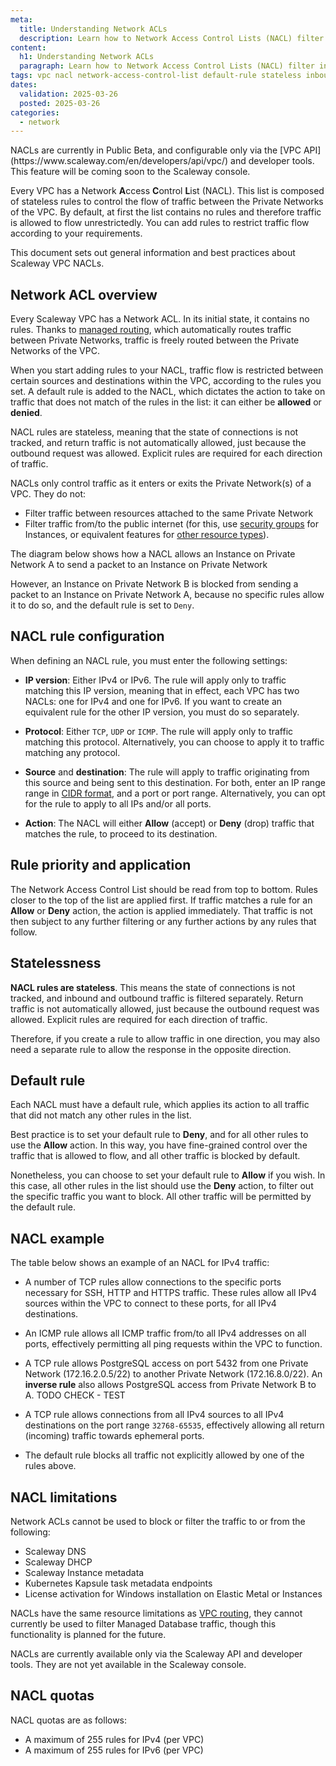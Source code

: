 ```yaml
---
meta:
  title: Understanding Network ACLs
  description: Learn how to Network Access Control Lists (NACL) filter inbound and outbound traffic bewteen the different Private Networks of your VPC. Understand concepts, best practices, and key use cases.
content:
  h1: Understanding Network ACLs
  paragraph: Learn how to Network Access Control Lists (NACL) filter inbound and outbound traffic bewteen the different Private Networks of your VPC. Understand concepts, best practices, and key use cases.
tags: vpc nacl network-access-control-list default-rule stateless inbound outbound port
dates:
  validation: 2025-03-26
  posted: 2025-03-26
categories:
  - network
---
```


<Message type="important">
NACLs are currently in Public Beta, and configurable only via the [VPC API](https://www.scaleway.com/en/developers/api/vpc/) and developer tools. This feature will be coming soon to the Scaleway console.
</Message>

Every VPC has a Network **A**ccess **C**ontrol **L**ist (NACL). This list is composed of stateless rules to control the flow of traffic between the Private Networks of the VPC. By default, at first the list contains no rules and therefore traffic is allowed to flow unrestrictedly. You can add rules to restrict traffic flow  according to your requirements.

This document sets out general information and best practices about Scaleway VPC NACLs.

## Network ACL overview

Every Scaleway VPC has a Network ACL. In its initial state, it contains no rules. Thanks to [managed routing](/vpc/reference-content/understanding-routing/), which automatically routes traffic between Private Networks, traffic is freely routed between the Private Networks of the VPC.

When you start adding rules to your NACL, traffic flow is restricted between certain sources and destinations within the VPC, according to the rules you set. A default rule is added to the NACL, which dictates the action to take on traffic that does not match of the rules in the list: it can either be **allowed** or **denied**.

<Lightbox src="scaleway-nacl-diag-simple.webp" alt="A schema shows how the NACL sits at the intersection of two Private Networks in a Scaleway VPC" />

NACL rules are stateless, meaning that the state of connections is not tracked, and return traffic is not automatically allowed, just because the outbound request was allowed. Explicit rules are required for each direction of traffic.

NACLs only control traffic as it enters or exits the Private Network(s) of a VPC. They do not:
- Filter traffic between resources attached to the same Private Network
- Filter traffic from/to the public internet (for this, use [security groups](/instances/how-to/use-security-groups/) for Instances, or equivalent features for [other resource types](/ipam/reference-content/)).

The diagram below shows how a NACL allows an Instance on Private Network A to send a packet to an Instance on Private Network 

However, an Instance on Private Network B is blocked from sending a packet to an Instance on Private Network A, because no specific rules allow it to do so, and the default rule is set to `Deny`.

<Lightbox src="scaleway-nacl-diag-detail.webp" alt="A schema shows how the NACL sits at the intersection of two Private Networks in a Scaleway VPC. Packets attempt to travel between Private Networks, and are either allowed or denied according to NACL rules" />

## NACL rule configuration

When defining an NACL rule, you must enter the following settings:

- **IP version**: Either IPv4 or IPv6. The rule will apply only to traffic matching this IP version, meaning that in effect, each VPC has two NACLs: one for IPv4 and one for IPv6. If you want to create an equivalent rule for the other IP version, you must do so separately.

- **Protocol**: Either `TCP`, `UDP` or `ICMP`. The rule will apply only to traffic matching this protocol. Alternatively, you can choose to apply it to traffic matching any protocol.

- **Source** and **destination**: The rule will apply to traffic originating from this source and being sent to this destination. For both, enter an IP range range in [CIDR format](/vpc/concepts/#cidr-block), and a port or port range. Alternatively, you can opt for the rule to apply to all IPs and/or all ports.
    
- **Action**: The NACL will either **Allow** (accept) or **Deny** (drop) traffic that matches the rule, to proceed to its destination.

## Rule priority and application

The Network Access Control List should be read from top to bottom. Rules closer to the top of the list are applied first. If traffic matches a rule for an **Allow** or **Deny** action, the action is applied immediately. That traffic is not then subject to any further filtering or any further actions by any rules that follow. 

## Statelessness

**NACL rules are stateless**. This means the state of connections is not tracked, and inbound and outbound traffic is filtered separately. Return traffic is not automatically allowed, just because the outbound request was allowed. Explicit rules are required for each direction of traffic.

Therefore, if you create a rule to allow traffic in one direction, you may also need a separate rule to allow the response in the opposite direction. 

## Default rule

Each NACL must have a default rule, which applies its action to all traffic that did not match any other rules in the list.

Best practice is to set your default rule to **Deny**, and for all other rules to use the **Allow** action. In this way, you have fine-grained control over the traffic that is allowed to flow, and all other traffic is blocked by default.

Nonetheless, you can choose to set your default rule to **Allow** if you wish. In this case, all other rules in the list should use the **Deny** action, to filter out the specific traffic you want to block. All other traffic will be permitted by the default rule.

## NACL example

The table below shows an example of an NACL for IPv4 traffic:

<Lightbox src="scaleway-nacl-example.webp" alt="A table shows a number of NACL rules" />

- A number of TCP rules allow connections to the specific ports necessary for SSH, HTTP and HTTPS traffic. These rules allow all IPv4 sources within the VPC to connect to these ports, for all IPv4 destinations. 

- An ICMP rule allows all ICMP traffic from/to all IPv4 addresses on all ports, effectively permitting all ping requests within the VPC to function.

- A TCP rule allows PostgreSQL access on port 5432 from one Private Network (172.16.2.0.5/22) to another Private Network (172.16.8.0/22). An **inverse rule** also allows PostgreSQL access from Private Network B to A. TODO CHECK - TEST

- A TCP rule allows connections from all IPv4 sources to all IPv4 destinations on the port range `32768-65535`, effectively allowing all return (incoming) traffic towards ephemeral ports.

- The default rule blocks all traffic not explicitly allowed by one of the rules above.

## NACL limitations

Network ACLs cannot be used to block or filter the traffic to or from the following:

- Scaleway DNS
- Scaleway DHCP
- Scaleway Instance metadata
- Kubernetes Kapsule task metadata endpoints
- License activation for Windows installation on Elastic Metal or Instances 

NACLs have the same resource limitations as [VPC routing](/vpc/reference-content/understanding-routing/#limitations), they cannot currently be used to filter Managed Database traffic, though this functionality is planned for the future.

NACLs are currently available only via the Scaleway API and developer tools. They are not yet available in the Scaleway console.

## NACL quotas

NACL quotas are as follows:

- A maximum of 255 rules for IPv4 (per VPC)
- A maximum of 255 rules for IPv6 (per VPC)